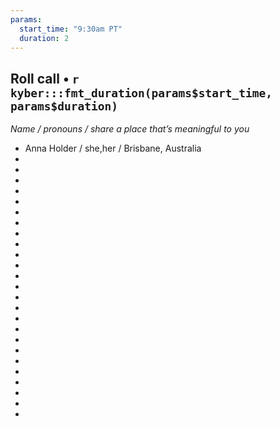 ```yaml
---
params: 
  start_time: "9:30am PT"
  duration: 2
---
```


## Roll call • `r kyber:::fmt_duration(params$start_time, params$duration)`

*Name / pronouns / share a place that's meaningful to you*

-   Anna Holder / she,her / Brisbane, Australia
-   
-   
-   
-   
-   
-   
-   
-   
-   
-   
-   
-   
-   
-   
-   
-   
-   
-   
-   
-   
-   
-   
-   
-   
-   
